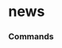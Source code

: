 # news


### Commands
<ul className='grid grid-cols-1 md:grid-cols-2 lg:grid-cols-3 xl:grid-cols-4 gap-4 -ml-6'>
<ReferenceCard
    title="company"
    description="Company News. Get news for one or more companies."
    url="news/company"
    command
/><ReferenceCard
    title="world"
    description="World News. Global news data."
    url="news/world"
    command
/>
</ul>
